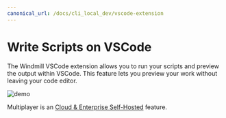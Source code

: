 ```yaml
---
canonical_url: /docs/cli_local_dev/vscode-extension
---
```



# Write Scripts on VSCode

The Windmill VSCode extension allows you to run your scripts and preview the output within VSCode. This feature lets you preview your work without leaving your code editor.

![demo](../cli_local_dev/1_vscode-extension/main.png.webp)

Multiplayer is an [Cloud & Enterprise Self-Hosted](../misc/7_plans_details/index.mdx) feature.

<div class="grid grid-cols-2 gap-6 mb-4">
	<DocCard
		title="VSCode Extension"
		description="The Windmill VSCode extension allows you to run your scripts and preview the output within VSCode."
		href="/docs/cli_local_dev/vscode-extension"
	/>
	<DocCard
		title="Plans Details and Subscriptions"
		description="Windmill provides a range of pricing plans for both Cloud and Self-hosted deployments."
		href="/docs/misc/plans_details"
	/>
</div>
